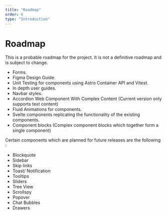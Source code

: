 ```yaml
---
title: "Roadmap"
order: 6
type: "Introduction"
---
```


# Roadmap

This is a probable roadmap for the project. It is not a definitive roadmap and is subject to change.

- Forms.
- Figma Design Guide.
- Unit Testing for components using Astro Container API and Vitest.
- In depth user guides.
- Navbar styles.
- Accordion Web Component With Complex Content (Current version only supports text content)
- Fluid Animations for components.
- Svelte components replicating the functionality of the existing components.
- Component blocks (Complex component blocks which together form a single component)

Certain components which are planned for future releases are the following :

- Blockquote
- Sidebar
- Skip links
- Toast/ Notification
- Tooltips
- Sliders
- Tree View
- Scrollspy
- Popover
- Chat Bubbles
- Drawers
